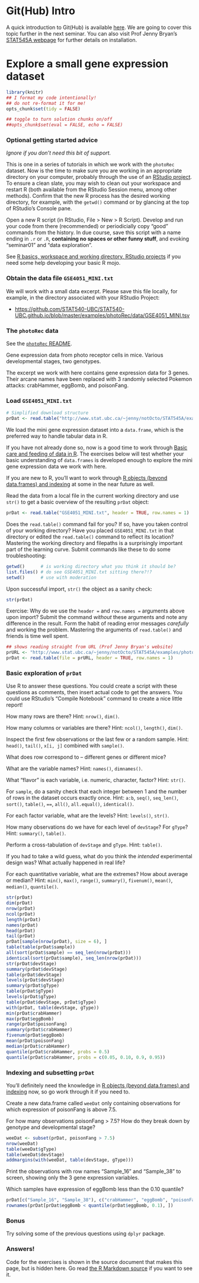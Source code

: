 Git(Hub) Intro
========================================================
A quick introduction to Git(Hub) is available [here](githubPres.pdf). We are going to cover this topic further in the next seminar. You can also visit Prof Jenny Bryan's [STAT545A webpage](https://stat545-ubc.github.io/git01_git-install.html) for further details on installation. 

Explore a small gene expression dataset
========================================================

```r
library(knitr)
## I format my code intentionally!
## do not re-format it for me!
opts_chunk$set(tidy = FALSE)

## toggle to turn solution chunks on/off
##opts_chunk$set(eval = FALSE, echo = FALSE)
```

### Optional getting started advice

*Ignore if you don't need this bit of support.*

This is one in a series of tutorials in which we work with the `photoRec` dataset. Now is the time to make sure you are working in an appropriate directory on your computer, probably through the use of an [RStudio project](https://stat545-ubc.github.io/block002_hello-r-workspace-wd-project.html). To ensure a clean slate, you may wish to clean out your workspace and restart R (both available from the RStudio Session menu, among other methods). Confirm that the new R process has the desired working directory, for example, with the `getwd()` command or by glancing at the top of RStudio's Console pane.

Open a new R script (in RStudio, File > New > R Script). Develop and run your code from there (recommended) or periodicially copy "good" commands from the history. In due course, save this script with a name ending in `.r` or `.R`, __containing no spaces or other funny stuff__, and evoking "seminar01" and "data exploration".

See [R basics, workspace and working directory, RStudio projects](https://stat545-ubc.github.io/block002_hello-r-workspace-wd-project.html) if you need some help developing your basic R mojo.

### Obtain the data file `GSE4051_MINI.txt`

We will work with a small data excerpt. Please save this file locally, for example, in the directory associated with your RStudio Project:

  * <https://github.com/STAT540-UBC/STAT540-UBC.github.io/blob/master/examples/photoRec/data/GSE4051_MINI.tsv>
  
### The `photoRec` data

See the [`photoRec` README](https://github.com/STAT540-UBC/STAT540-UBC.github.io/tree/master/examples/photoRec).

Gene expression data from photo receptor cells in mice. Various developmental stages, two genotypes.

The excerpt we work with here contains gene expression data for 3 genes. Their arcane names have been replaced with 3 randomly selected Pokemon attacks: crabHammer, eggBomb, and poisonFang.

### Load `GSE4051_MINI.txt`

```r
# Simplified download structure
prDat <- read.table("http://www.stat.ubc.ca/~jenny/notOcto/STAT545A/examples/photoRec/GSE4051_MINI.txt" , header=TRUE , row.names=1)
```

We load the mini gene expression dataset into a `data.frame`, which is the preferred way to handle tabular data in R.

If you have not already done so, now is a good time to work through [Basic care and feeding of data in R](https://stat545-ubc.github.io/block006_care-feeding-data.html). The exercises below will test whether your basic understanding of `data.frames` is developed enough to explore the mini gene expression data we work with here.

If you are new to R, you'll want to work through [R objects (beyond data.frames) and indexing](https://stat545-ubc.github.io/block004_basic-r-objects.html) at some in the near future as well.

Read the data from a local file in the current working directory and use `str()` to get a basic overview of the resulting `prDat` object:

```r
prDat <- read.table("GSE4051_MINI.txt", header = TRUE, row.names = 1)
```

Does the `read.table()` command fail for you? If so, have you taken control of your working directory? Have you placed `GSE4051_MINI.txt` in that directory or edited the `read.table()` command to reflect its location? Mastering the working directory and filepaths is a surprisingly important part of the learning curve. Submit commands like these to do some troubleshooting:

```r
getwd()      # is working directory what you think it should be?
list.files() # do see GSE4051_MINI.txt sitting there?!?
setwd()      # use with moderation
```

Upon successful import, `str()` the object as a sanity check:
```r
str(prDat)
```

Exercise: Why do we use the `header =` and `row.names =` arguments above upon import? Submit the command *without* these arguments and note any difference in the result. Form the habit of reading error messages *carefully* and working the problem. Mastering the arguments of `read.table()` and friends is time well spent.


```r
## shows reading straight from URL (Prof Jenny Bryan's website)
prURL <- "http://www.stat.ubc.ca/~jenny/notOcto/STAT545A/examples/photoRec/GSE4051_MINI.txt"
prDat <- read.table(file = prURL, header = TRUE, row.names = 1)
```

### Basic exploration of `prDat`

Use R to answer these questions. You could create a script with these questions as comments, then insert actual code to get the answers. You could use RStudio's "Compile Notebook" command to create a nice little report!

How many rows are there? Hint: `nrow()`, `dim()`.

How many columns or variables are there? Hint: `ncol()`, `length()`, `dim()`.

Inspect the first few observations or the last few or a random sample. Hint: `head()`, `tail()`, `x[i, j]` combined with `sample()`.

What does row correspond to -- different genes or different mice?

What are the variable names? Hint: `names()`, `dimnames()`.

What "flavor" is each variable, i.e. numeric, character, factor? Hint: `str()`.

For `sample`, do a sanity check that each integer between 1 and the number of rows in the dataset occurs exactly once. Hint: `a:b`,  `seq()`, `seq_len()`, `sort()`, `table()`, `==`, `all()`, `all.equal()`, `identical()`.

For each factor variable, what are the levels? Hint: `levels()`, `str()`.

How many observations do we have for each level of `devStage`? For `gType`? Hint: `summary()`, `table()`.

Perform a cross-tabulation of `devStage` and `gType`. Hint: `table()`.

If you had to take a wild guess, what do you think the *intended* experimental design was? What actually happened in real life?

For each quantitative variable, what are the extremes? How about average or median? Hint: `min()`, `max()`, `range()`, `summary()`, `fivenum()`, `mean()`, `median()`, `quantile()`.

```r
str(prDat)
dim(prDat)
nrow(prDat)
ncol(prDat)
length(prDat)
names(prDat)
head(prDat)
tail(prDat)
prDat[sample(nrow(prDat), size = 6), ]
table(table(prDat$sample))
all(sort(prDat$sample) == seq_len(nrow(prDat)))
identical(sort(prDat$sample), seq_len(nrow(prDat)))
str(prDat$devStage)
summary(prDat$devStage)
table(prDat$devStage)
levels(prDat$devStage)
summary(prDat$gType)
table(prDat$gType)
levels(prDat$gType)
table(prDat$devStage, prDat$gType)
with(prDat, table(devStage, gType))
min(prDat$crabHammer)
max(prDat$eggBomb)
range(prDat$poisonFang)
summary(prDat$crabHammer)
fivenum(prDat$eggBomb)
mean(prDat$poisonFang)
median(prDat$crabHammer)
quantile(prDat$crabHammer, probs = 0.5)
quantile(prDat$crabHammer, probs = c(0.05, 0.10, 0.9, 0.95))
```

### Indexing and subsetting `prDat`

You'll definitely need the knowledge in [R objects (beyond data.frames) and indexing](https://stat545-ubc.github.io/block004_basic-r-objects.html) now, so go work through it if you need to.

Create a new data.frame called `weeDat` only containing observations for which expression of poisonFang is above 7.5.

For how many observations poisonFang > 7.5? How do they break down by genotype and developmental stage? 

```r
weeDat <- subset(prDat, poisonFang > 7.5)
nrow(weeDat)
table(weeDat$gType)
table(weeDat$devStage)
addmargins(with(weeDat, table(devStage, gType)))
```

Print the observations with row names "Sample_16" and "Sample_38" to screen, showing only the 3 gene expression variables.

Which samples have expression of eggBomb less than the 0.10 quantile?

```r
prDat[c("Sample_16", "Sample_38"), c("crabHammer", "eggBomb", "poisonFang")]
rownames(prDat[prDat$eggBomb < quantile(prDat$eggBomb, 0.1), ])
```

### Bonus

Try solving some of the previous questions using `dplyr` package. 

### Answers!

Code for the exercises is shown in the source document that makes this page, but is hidden here. Go read [the R Markdown source](https://github.com/STAT540-UBC/STAT540-UBC.github.io/blob/master/seminars/seminar01_basic-data-exploration.rmd) if you want to see it.